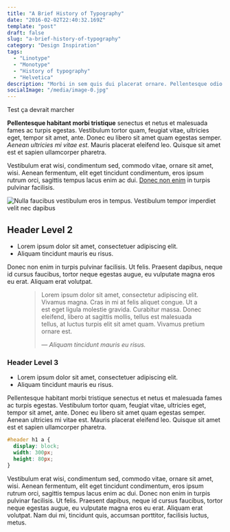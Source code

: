 ```yaml
---
title: "A Brief History of Typography"
date: "2016-02-02T22:40:32.169Z"
template: "post"
draft: false
slug: "a-brief-history-of-typography"
category: "Design Inspiration"
tags:
  - "Linotype"
  - "Monotype"
  - "History of typography"
  - "Helvetica"
description: "Morbi in sem quis dui placerat ornare. Pellentesque odio nisi, euismod in, pharetra a, ultricies in, diam. Sed arcu. Cras consequat."
socialImage: "/media/image-0.jpg"
---
```


Test ça devrait marcher

**Pellentesque habitant morbi tristique** senectus et netus et malesuada fames ac turpis egestas. Vestibulum tortor quam, feugiat vitae, ultricies eget, tempor sit amet, ante. Donec eu libero sit amet quam egestas semper. *Aenean ultricies mi vitae est.* Mauris placerat eleifend leo. Quisque sit amet est et sapien ullamcorper pharetra. 

Vestibulum erat wisi, condimentum sed, commodo vitae, ornare sit amet, wisi. Aenean fermentum, elit eget tincidunt condimentum, eros ipsum rutrum orci, sagittis tempus lacus enim ac dui.  [Donec non enim](#) in turpis pulvinar facilisis.

![Nulla faucibus vestibulum eros in tempus. Vestibulum tempor imperdiet velit nec dapibus](/media/image-0.jpg)

## Header Level 2

+ Lorem ipsum dolor sit amet, consectetuer adipiscing elit.
+ Aliquam tincidunt mauris eu risus.

Donec non enim in turpis pulvinar facilisis. Ut felis. Praesent dapibus, neque id cursus faucibus, tortor neque egestas augue, eu vulputate magna eros eu erat. Aliquam erat volutpat. 

<figure>
	<blockquote>
		<p>Lorem ipsum dolor sit amet, consectetur adipiscing elit. Vivamus magna. Cras in mi at felis aliquet congue. Ut a est eget ligula molestie gravida. Curabitur massa. Donec eleifend, libero at sagittis mollis, tellus est malesuada tellus, at luctus turpis elit sit amet quam. Vivamus pretium ornare est.</p>
		<footer>
			<cite>— Aliquam tincidunt mauris eu risus.</cite>
		</footer>
	</blockquote>
</figure>

### Header Level 3

+ Lorem ipsum dolor sit amet, consectetuer adipiscing elit.
+ Aliquam tincidunt mauris eu risus.

Pellentesque habitant morbi tristique senectus et netus et malesuada fames ac turpis egestas. Vestibulum tortor quam, feugiat vitae, ultricies eget, tempor sit amet, ante. Donec eu libero sit amet quam egestas semper. Aenean ultricies mi vitae est. Mauris placerat eleifend leo. Quisque sit amet est et sapien ullamcorper pharetra.

```css
#header h1 a {
  display: block;
  width: 300px;
  height: 80px;
}
```

Vestibulum erat wisi, condimentum sed, commodo vitae, ornare sit amet, wisi. Aenean fermentum, elit eget tincidunt condimentum, eros ipsum rutrum orci, sagittis tempus lacus enim ac dui. Donec non enim in turpis pulvinar facilisis. Ut felis. Praesent dapibus, neque id cursus faucibus, tortor neque egestas augue, eu vulputate magna eros eu erat. Aliquam erat volutpat. Nam dui mi, tincidunt quis, accumsan porttitor, facilisis luctus, metus.